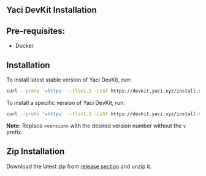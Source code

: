 
## Yaci DevKit Installation

## Pre-requisites:
- Docker

## Installation

To install latest stable version of Yaci DevKit, run:

```bash
curl --proto '=https' --tlsv1.2 -LsSf https://devkit.yaci.xyz/install.sh | bash
```

To install a specific version of Yaci DevKit, run:

```bash
curl --proto '=https' --tlsv1.2 -LsSf https://devkit.yaci.xyz/install.sh | bash -s -- <version>
```

**Note:** Replace `<version>` with the desired version number without the `v` prefix.

## Zip Installation

Download the latest zip from [release section](https://github.com/bloxbean/yaci-devkit/releases) and unzip it.
<br/>
